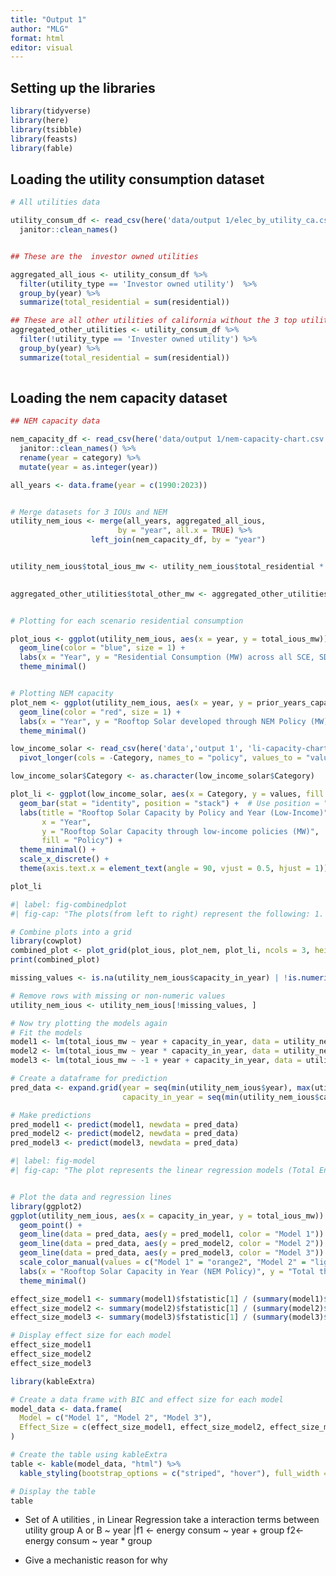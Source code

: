 ```yaml
---
title: "Output 1"
author: "MLG"
format: html
editor: visual
---
```


## Setting up the libraries

```r
library(tidyverse)
library(here)
library(tsibble)
library(feasts)
library(fable)
```

## Loading the utility consumption dataset

```r

# All utilities data 

utility_consum_df <- read_csv(here('data/output 1/elec_by_utility_ca.csv')) %>% 
  janitor::clean_names()


## These are the  investor owned utilities 

aggregated_all_ious <- utility_consum_df %>% 
  filter(utility_type == 'Investor owned utility')  %>% 
  group_by(year) %>% 
  summarize(total_residential = sum(residential))

## These are all other utilities of california without the 3 top utilities for NEM implementation
aggregated_other_utilities <- utility_consum_df %>% 
  filter(!utility_type == 'Invester owned utility') %>% 
  group_by(year) %>% 
  summarize(total_residential = sum(residential))
  

```

## Loading the nem capacity dataset

```r

## NEM capacity data

nem_capacity_df <- read_csv(here('data/output 1/nem-capacity-chart.csv')) %>% 
  janitor::clean_names() %>% 
  rename(year = category) %>% 
  mutate(year = as.integer(year))

all_years <- data.frame(year = c(1990:2023))


# Merge datasets for 3 IOUs and NEM
utility_nem_ious <- merge(all_years, aggregated_all_ious,
                        by = "year", all.x = TRUE) %>%
                  left_join(nem_capacity_df, by = "year") 


utility_nem_ious$total_ious_mw <- utility_nem_ious$total_residential * 1000
  

aggregated_other_utilities$total_other_mw <- aggregated_other_utilities$total_residential * 1000



```

```r

# Plotting for each scenario residential consumption

plot_ious <- ggplot(utility_nem_ious, aes(x = year, y = total_ious_mw)) +
  geom_line(color = "blue", size = 1) +
  labs(x = "Year", y = "Residential Consumption (MW) across all SCE, SDGE and PGE") +
  theme_minimal()


# Plotting NEM capacity
plot_nem <- ggplot(utility_nem_ious, aes(x = year, y = prior_years_capacity)) +
  geom_line(color = "red", size = 1) +
  labs(x = "Year", y = "Rooftop Solar developed through NEM Policy (MW)") +
  theme_minimal()

low_income_solar <- read_csv(here('data','output 1', 'li-capacity-chart.csv')) %>% 
  pivot_longer(cols = -Category, names_to = "policy", values_to = "values") 

low_income_solar$Category <- as.character(low_income_solar$Category)

plot_li <- ggplot(low_income_solar, aes(x = Category, y = values, fill = policy)) +
  geom_bar(stat = "identity", position = "stack") +  # Use position = "stack"
  labs(title = "Rooftop Solar Capacity by Policy and Year (Low-Income)",
       x = "Year",
       y = "Rooftop Solar Capacity through low-income policies (MW)",
       fill = "Policy") +
  theme_minimal() +
  scale_x_discrete() +
  theme(axis.text.x = element_text(angle = 90, vjust = 0.5, hjust = 1))

plot_li

```

```r
#| label: fig-combinedplot
#| fig-cap: "The plots(from left to right) represent the following: 1. Historical Total Energy Consumption data across three largest investor owned utilities in California (SCE, SDGE and PGE), 2. Rooftop solar capacity developed across California through NEM Policy under three IOUs territory, 3. Rooftop solar capacity developed across California in low-income communities through various policies under three IOUs territory"

# Combine plots into a grid
library(cowplot)
combined_plot <- plot_grid(plot_ious, plot_nem, plot_li, ncols = 3, heights = c(2,2,2))
print(combined_plot)

```

```r
missing_values <- is.na(utility_nem_ious$capacity_in_year) | !is.numeric(utility_nem_ious$capacity_in_year)

# Remove rows with missing or non-numeric values
utility_nem_ious <- utility_nem_ious[!missing_values, ]

# Now try plotting the models again
# Fit the models
model1 <- lm(total_ious_mw ~ year + capacity_in_year, data = utility_nem_ious)
model2 <- lm(total_ious_mw ~ year * capacity_in_year, data = utility_nem_ious)
model3 <- lm(total_ious_mw ~ -1 + year + capacity_in_year, data = utility_nem_ious)

# Create a dataframe for prediction
pred_data <- expand.grid(year = seq(min(utility_nem_ious$year), max(utility_nem_ious$year), by = 1),
                         capacity_in_year = seq(min(utility_nem_ious$capacity_in_year), max(utility_nem_ious$capacity_in_year), length.out = 100))

# Make predictions
pred_model1 <- predict(model1, newdata = pred_data)
pred_model2 <- predict(model2, newdata = pred_data)
pred_model3 <- predict(model3, newdata = pred_data)

```

```r
#| label: fig-model
#| fig-cap: "The plot represents the linear regression models (Total Energy Consumption ~ Year + Rooftop Solar Capacity (NEM) ) with model 3 showcasing 99% adjusted R^2 values and <0.05 p-value significance of the impacts of NEM rooftop solar development on total energy consumption across SCE, SDGE and PGE."


# Plot the data and regression lines
library(ggplot2)
ggplot(utility_nem_ious, aes(x = capacity_in_year, y = total_ious_mw)) +
  geom_point() +
  geom_line(data = pred_data, aes(y = pred_model1, color = "Model 1")) +
  geom_line(data = pred_data, aes(y = pred_model2, color = "Model 2")) +
  geom_line(data = pred_data, aes(y = pred_model3, color = "Model 3")) +
  scale_color_manual(values = c("Model 1" = "orange2", "Model 2" = "lightblue", "Model 3" = "darkgreen")) +
  labs(x = "Rooftop Solar Capacity in Year (NEM Policy)", y = "Total three IOUs energy consumption (MW)", color = "Model") +
  theme_minimal()
```

```r
effect_size_model1 <- summary(model1)$fstatistic[1] / (summary(model1)$fstatistic[1] + summary(model1)$fstatistic[2])
effect_size_model2 <- summary(model2)$fstatistic[1] / (summary(model2)$fstatistic[1] + summary(model2)$fstatistic[2])
effect_size_model3 <- summary(model3)$fstatistic[1] / (summary(model3)$fstatistic[1] + summary(model3)$fstatistic[2])

# Display effect size for each model
effect_size_model1
effect_size_model2
effect_size_model3

library(kableExtra)

# Create a data frame with BIC and effect size for each model
model_data <- data.frame(
  Model = c("Model 1", "Model 2", "Model 3"),
  Effect_Size = c(effect_size_model1, effect_size_model2, effect_size_model3)
)

# Create the table using kableExtra
table <- kable(model_data, "html") %>%
  kable_styling(bootstrap_options = c("striped", "hover"), full_width = FALSE)

# Display the table
table

```

-   Set of A utilities , in Linear Regression take a interaction terms between utility group A or B \~ year \|f1 \<- energy consum \~ year + group f2\<- energy consum \~ year \* group

-   Give a mechanistic reason for why
